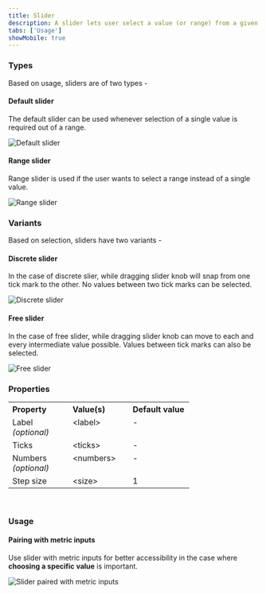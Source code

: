 ```yaml
---
title: Slider
description: A slider lets user select a value (or range) from a given range of values.
tabs: ['Usage']
showMobile: true
---
```


### Types

Based on usage, sliders are of two types -

#### Default slider

The default slider can be used whenever selection of a single value is required out of a range.

![Default slider](./images/slider-1.png)

#### Range slider

Range slider is used if the user wants to select a range instead of a single value.

![Range slider](./images/slider-2.png)

### Variants

Based on selection, sliders have two variants -

#### Discrete slider

In the case of discrete slier, while dragging slider knob will snap from one tick mark to the other.
No values between two tick marks can be selected.

![Discrete slider](./images/slider-3.png)

#### Free slider

In the case of free slider, while dragging slider knob can move to each and every intermediate value possible. 
Values between tick marks can also be selected.

![Free slider](./images/slider-4.png)

### Properties
<table style="width: 100%">
  <tbody>
    <tr>
      <th style="width:33%; text-align: left;">Property</th>
      <th style="width:33%; text-align: left;">Value(s)</th>
      <th style="width:33%; text-align: left;">Default value</th>
    </tr>
    <tr style="vertical-align: top">
      <td>Label<br/><em>(optional)</em></td>
      <td>&#60;label&#62;</td>
      <td>-</td>
    </tr>
    <tr style="vertical-align: top">
      <td>Ticks</td>
      <td>&#60;ticks&#62;</td>
      <td>-</td>
    </tr>
    <tr style="vertical-align: top">
      <td>Numbers<br/><em>(optional)</em></td>
      <td>&#60;numbers&#62;</td>
      <td>-</td>
    </tr>
    <tr style="vertical-align: top">
      <td>Step size</td>
      <td>&#60;size&#62;</td>
      <td>1</td>
    </tr>
  </tbody>
</table>
<br/>

### Usage

#### Pairing with metric inputs

Use slider with metric inputs for better accessibility in the case where **choosing a specific value** is important. 

![Slider paired with metric inputs](./images/slider-5.png)

<br/>
<br/>